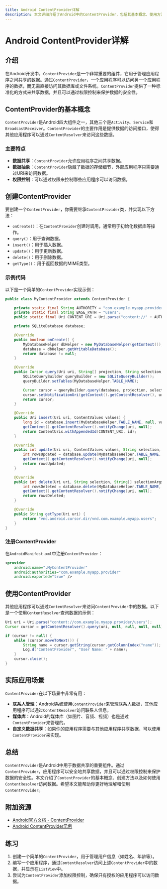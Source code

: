 ```yaml
---
title: Android ContentProvider详解
description: 本文详细介绍了Android中的ContentProvider，包括其基本概念、使用方法、实际应用场景以及代码示例，适合初学者学习。
---
```


# Android ContentProvider详解

## 介绍

在Android开发中，`ContentProvider`是一个非常重要的组件，它用于管理应用程序之间共享的数据。通过`ContentProvider`，一个应用程序可以访问另一个应用程序的数据，而无需直接访问其数据库或文件系统。`ContentProvider`提供了一种标准化的方式来共享数据，并且可以通过权限控制来保护数据的安全性。

## ContentProvider的基本概念

`ContentProvider`是Android四大组件之一，其他三个是`Activity`、`Service`和`BroadcastReceiver`。`ContentProvider`的主要作用是提供数据的访问接口，使得其他应用程序可以通过`ContentResolver`来访问这些数据。

### 主要特点

- **数据共享**：`ContentProvider`允许应用程序之间共享数据。
- **数据抽象**：`ContentProvider`隐藏了数据的存储细节，外部应用程序只需要通过URI来访问数据。
- **权限控制**：可以通过权限来控制哪些应用程序可以访问数据。

## 创建ContentProvider

要创建一个`ContentProvider`，你需要继承`ContentProvider`类，并实现以下方法：

- `onCreate()`：在`ContentProvider`创建时调用，通常用于初始化数据库等操作。
- `query()`：用于查询数据。
- `insert()`：用于插入数据。
- `update()`：用于更新数据。
- `delete()`：用于删除数据。
- `getType()`：用于返回数据的MIME类型。

### 示例代码

以下是一个简单的`ContentProvider`实现示例：

```java
public class MyContentProvider extends ContentProvider {

    private static final String AUTHORITY = "com.example.myapp.provider";
    private static final String BASE_PATH = "users";
    public static final Uri CONTENT_URI = Uri.parse("content://" + AUTHORITY + "/" + BASE_PATH);

    private SQLiteDatabase database;

    @Override
    public boolean onCreate() {
        MyDatabaseHelper dbHelper = new MyDatabaseHelper(getContext());
        database = dbHelper.getWritableDatabase();
        return database != null;
    }

    @Override
    public Cursor query(Uri uri, String[] projection, String selection, String[] selectionArgs, String sortOrder) {
        SQLiteQueryBuilder queryBuilder = new SQLiteQueryBuilder();
        queryBuilder.setTables(MyDatabaseHelper.TABLE_NAME);

        Cursor cursor = queryBuilder.query(database, projection, selection, selectionArgs, null, null, sortOrder);
        cursor.setNotificationUri(getContext().getContentResolver(), uri);
        return cursor;
    }

    @Override
    public Uri insert(Uri uri, ContentValues values) {
        long id = database.insert(MyDatabaseHelper.TABLE_NAME, null, values);
        getContext().getContentResolver().notifyChange(uri, null);
        return ContentUris.withAppendedId(CONTENT_URI, id);
    }

    @Override
    public int update(Uri uri, ContentValues values, String selection, String[] selectionArgs) {
        int rowsUpdated = database.update(MyDatabaseHelper.TABLE_NAME, values, selection, selectionArgs);
        getContext().getContentResolver().notifyChange(uri, null);
        return rowsUpdated;
    }

    @Override
    public int delete(Uri uri, String selection, String[] selectionArgs) {
        int rowsDeleted = database.delete(MyDatabaseHelper.TABLE_NAME, selection, selectionArgs);
        getContext().getContentResolver().notifyChange(uri, null);
        return rowsDeleted;
    }

    @Override
    public String getType(Uri uri) {
        return "vnd.android.cursor.dir/vnd.com.example.myapp.users";
    }
}
```

### 注册ContentProvider

在`AndroidManifest.xml`中注册`ContentProvider`：

```xml
<provider
    android:name=".MyContentProvider"
    android:authorities="com.example.myapp.provider"
    android:exported="true" />
```

## 使用ContentProvider

其他应用程序可以通过`ContentResolver`来访问`ContentProvider`中的数据。以下是一个使用`ContentResolver`查询数据的示例：

```java
Uri uri = Uri.parse("content://com.example.myapp.provider/users");
Cursor cursor = getContentResolver().query(uri, null, null, null, null);

if (cursor != null) {
    while (cursor.moveToNext()) {
        String name = cursor.getString(cursor.getColumnIndex("name"));
        Log.d("ContentProvider", "User Name: " + name);
    }
    cursor.close();
}
```

## 实际应用场景

`ContentProvider`在以下场景中非常有用：

- **联系人管理**：Android系统使用`ContentProvider`来管理联系人数据，其他应用程序可以通过`ContentResolver`访问联系人信息。
- **媒体库**：Android的媒体库（如图片、音频、视频）也是通过`ContentProvider`来管理的。
- **自定义数据共享**：如果你的应用程序需要与其他应用程序共享数据，可以使用`ContentProvider`来实现。

## 总结

`ContentProvider`是Android中用于数据共享的重要组件。通过`ContentProvider`，应用程序可以安全地共享数据，并且可以通过权限控制来保护数据的安全性。本文介绍了`ContentProvider`的基本概念、创建方法以及如何使用`ContentResolver`访问数据。希望本文能帮助你更好地理解和使用`ContentProvider`。

## 附加资源

- [Android官方文档 - ContentProvider](https://developer.android.com/guide/topics/providers/content-providers)
- [Android ContentProvider示例](https://github.com/android/content-provider-sample)

## 练习

1. 创建一个简单的`ContentProvider`，用于管理用户信息（如姓名、年龄等）。
2. 编写一个应用程序，通过`ContentResolver`访问上述`ContentProvider`中的数据，并显示在`ListView`中。
3. 尝试为`ContentProvider`添加权限控制，确保只有授权的应用程序可以访问数据。
